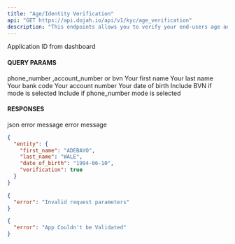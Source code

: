 ```yaml
---
title: "Age/Identity Verification"
api: "GET https://api.dojah.io/api/v1/kyc/age_verification"
description: "This endpoints allows you to verify your end-users age and identity using phone number and account number or BVN"
---
```


<ParamField header="AppId" type="string" required>
  Application ID from dashboard
</ParamField>

#### QUERY PARAMS

<ParamField query="mode" type="string" required>
phone_number ,account_number or bvn
</ParamField>

<ParamField query="first_name" type="string">
  Your first name
</ParamField>

<ParamField query="last_name" type="string">
  Your last name
</ParamField>

<ParamField query="bank_code" type="string">
  Your bank code
</ParamField>

<ParamField query="account_number" type="string">
  Your account number
</ParamField>

<ParamField query="dob" type="string">
  Your date of birth
</ParamField>

<ParamField query="bvn" type="string">
 Include BVN if mode is selected
</ParamField>

<ParamField query="phone_number" type="string">
  Include if phone_number mode is selected
</ParamField>




#### RESPONSES

<ResponseField name="200" type="json">
 json
</ResponseField>

<ResponseField name="400" type="Object">
  <Expandable title="properties">
    <ResponseField name="error" type="string">
      error message
    </ResponseField>

  </Expandable>
</ResponseField>

<ResponseField name="401" type="Object">
  <Expandable title="properties">
    <ResponseField name="error" type="string">
      error message
    </ResponseField>

  </Expandable>
</ResponseField>


<ResponseExample>

```json 200
{
  "entity": {
    "first_name": "ADEBAYO",
    "last_name": "WALE",
    "date_of_birth": "1994-06-10",
    "verification": true
  }
}
```

```json 400
{
  "error": "Invalid request parameters"
}
```

```json 401
{
  "error": "App Couldn't be Validated"
}
```


</ResponseExample>